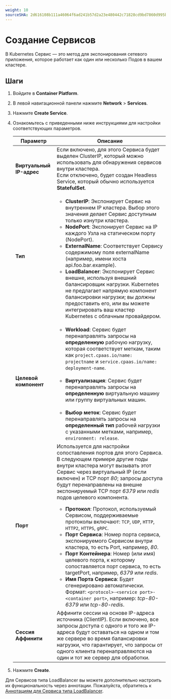 ```yaml
---
weight: 10
sourceSHA: 2d616108b111a46064f6ad241b57d2a23e480442c71828cd9bd7860d995bd250
---
```


# Создание Сервисов

В Kubernetes Сервис — это метод для экспонирования сетевого приложения, которое работает как один или несколько Подов в вашем кластере.

## Шаги

1. Войдите в **Container Platform**.

2. В левой навигационной панели нажмите **Network** > **Services**.

3. Нажмите **Create Service**.

4. Ознакомьтесь с приведенными ниже инструкциями для настройки соответствующих параметров.

   | Параметр              | Описание                                                                                                                                                                                                                                                                                                                                                                                                                                                                                                                                                                                                                                                                                                                                                                                                                                                                                                 |
   | ---------------------- | ----------------------------------------------------------------------------------------------------------------------------------------------------------------------------------------------------------------------------------------------------------------------------------------------------------------------------------------------------------------------------------------------------------------------------------------------------------------------------------------------------------------------------------------------------------------------------------------------------------------------------------------------------------------------------------------------------------------------------------------------------------------------------------------------------------------------------------------------------------------------------------------------------------- |
   | **Виртуальный IP-адрес** | Если включено, для этого Сервиса будет выделен ClusterIP, который можно использовать для обнаружения сервисов внутри кластера.<br />Если отключено, будет создан Headless Service, который обычно используется **StatefulSet**.                                                                                                                                                                                                                                                                                                                                                                                                                                                                                                                                                                                                                                                                                     |
   | **Тип**               | <ul><li>**ClusterIP**: Экспонирует Сервис на внутреннем IP кластера. Выбор этого значения делает Сервис доступным только изнутри кластера. </li><li>**NodePort**: Экспонирует Сервис на IP каждого Узла на статическом порту (NodePort). </li><li>**ExternalName**: Соответствует Сервису содержимому поля externalName (например, имени хоста api.foo.bar.example). </li><li>**LoadBalancer**: Экспонирует Сервис внешне, используя внешний балансировщик нагрузки. Kubernetes не предлагает напрямую компонент балансировки нагрузки; вы должны предоставить его, или вы можете интегрировать ваш кластер Kubernetes с облачным провайдером.</li></ul>                                                                                                                                                                                                                                                    |
   | **Целевой компонент**   | <ul><li>**Workload**: Сервис будет перенаправлять запросы на **определенную** рабочую нагрузку, которая соответствует меткам, таким как `project.cpaas.io/name: projectname` и `service.cpaas.io/name: deployment-name`.</li><br /><li>**Виртуализация**: Сервис будет перенаправлять запросы на **определенную** виртуальную машину или группу виртуальных машин.</li><br /><li>**Выбор меток**: Сервис будет перенаправлять запросы на **определенный тип** рабочей нагрузки с указанными метками, например, `environment: release`.</li></ul>                                                                                                                                                                                                                                                                                                                                                                                            |
   | **Порт**               | Используется для настройки сопоставления портов для этого Сервиса. В следующем примере другие поды внутри кластера могут вызывать этот Сервис через виртуальный IP (если включен) и TCP порт *80*; запросы доступа будут перенаправлены на внешне экспонируемый TCP порт *6379* или *redis* подов целевого компонента.<ul><li>**Протокол**: Протокол, используемый Сервисом, поддерживаемые протоколы включают: `TCP`, `UDP`, `HTTP`, `HTTP2`, `HTTPS`, `gRPC`.</li><li>**Порт Сервиса**: Номер порта сервиса, экспонируемого Сервисом внутри кластера, то есть Port, например, *80*.</li><li>**Порт Контейнера**: Номер (или имя) целевого порта, к которому сопоставляется порт сервиса, то есть targetPort, например, *6379* или *redis*.</li><li>**Имя Порта Сервиса**: Будет сгенерировано автоматически. Формат: `<protocol>-<service port>-<container port>`, например: *tcp-80-6379* или *tcp-80-redis*.</li></ul> |
   | **Сессия Аффинити**   | Аффинити сессии на основе IP-адреса источника (ClientIP). Если включено, все запросы доступа с одного и того же IP-адреса будут оставаться на одном и том же сервере во время балансировки нагрузки, что гарантирует, что запросы от одного клиента перенаправляются на один и тот же сервер для обработки.                                                                                                                                                                                                                                                                                                                                                                                                                                                                                                                                                                                                                                    |

5. Нажмите **Create**.

Для Сервисов типа LoadBalancer вы можете дополнительно настроить их функциональность через аннотации. Пожалуйста, обратитесь к [Аннотациям для Сервиса типа LoadBalancer](./annotation.mdx).
